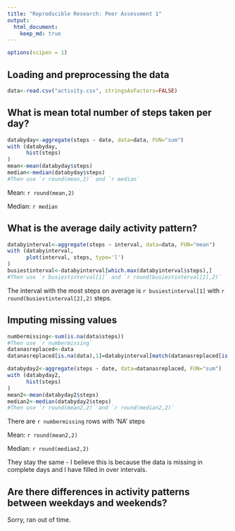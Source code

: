```yaml
---
title: "Reproducible Research: Peer Assessment 1"
output: 
  html_document:
    keep_md: true
---
```

```r
options(scipen = 1)
```

## Loading and preprocessing the data

```r
data<-read.csv("activity.csv", stringsAsFactors=FALSE)
```

## What is mean total number of steps taken per day?

```r
databyday<-aggregate(steps ~ date, data=data, FUN="sum")
with (databyday,
      hist(steps)
)
mean<-mean(databyday$steps)
median<-median(databyday$steps)
#Then use `r round(mean,2)` and `r median`
```

Mean: `r round(mean,2)`

Median: `r median`

## What is the average daily activity pattern?

```r
databyinterval<-aggregate(steps ~ interval, data=data, FUN="mean")
with (databyinterval,
      plot(interval, steps, type='l')
)
busiestinterval<-databyinterval[which.max(databyinterval$steps),]
#Then use `r busiestinterval[1]` and `r round(busiestinterval[2],2)`
```

The interval with the most steps on average is `r busiestinterval[1]` with `r round(busiestinterval[2],2)` steps.

## Imputing missing values

```r
numbermissing<-sum(is.na(data$steps))
#Then use `r numbermissing`
datanasreplaced<-data
datanasreplaced[is.na(data),1]=databyinterval[match(datanasreplaced[is.na(datanasreplaced$steps),3],databyinterval[,1]),2]

databyday2<-aggregate(steps ~ date, data=datanasreplaced, FUN="sum")
with (databyday2,
      hist(steps)
)
mean2<-mean(databyday2$steps)
median2<-median(databyday2$steps)
#Then use `r round(mean2,2)` and `r round(median2,2)`
```

There are `r numbermissing` rows with 'NA' steps

Mean: `r round(mean2,2)`

Median: `r round(median2,2)`

They stay the same - I believe this is because the data is missing in complete days and I have filled in over intervals.

## Are there differences in activity patterns between weekdays and weekends?

Sorry, ran out of time.
